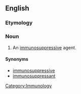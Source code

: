 ==English==

===Etymology===
{{prefix|immuno|suppressor}}

===Noun===
{{en-noun}}

# {{pharmacology}} An [[immunosuppressive]] agent.

====Synonyms====
*[[immunosuppressive]]
*[[immunosuppressant]]

[[Category:Immunology]]